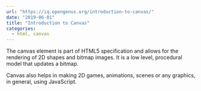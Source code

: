 ---
url: "https://iq.opengenus.org/introduction-to-canvas/"
date: "2019-06-01"
title: "Introduction to Canvas"
categories:
  - html, canvas
---

The canvas element is part of HTML5 specification and allows for the rendering of 2D shapes and bitmap images. It is a low level, procedural model that updates a bitmap.

Canvas also helps in making 2D games, animations, scenes or any graphics, in general, using JavaScript.